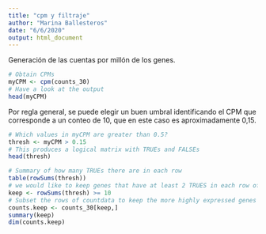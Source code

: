 ```yaml
---
title: "cpm y filtraje"
author: "Marina Ballesteros"
date: "6/6/2020"
output: html_document
---
```



Generación de las cuentas por millón de los genes.

```r
# Obtain CPMs
myCPM <- cpm(counts_30)
# Have a look at the output
head(myCPM)
```

Por regla general, se puede elegir un buen umbral identificando el CPM que corresponde a un conteo de 10, que en este caso es aproximadamente 0,15.

```r
# Which values in myCPM are greater than 0.5?
thresh <- myCPM > 0.15
# This produces a logical matrix with TRUEs and FALSEs
head(thresh)
```

```r
# Summary of how many TRUEs there are in each row
table(rowSums(thresh))
# we would like to keep genes that have at least 2 TRUES in each row of thresh
keep <- rowSums(thresh) >= 10
# Subset the rows of countdata to keep the more highly expressed genes
counts.keep <- counts_30[keep,]
summary(keep)
dim(counts.keep)
```
